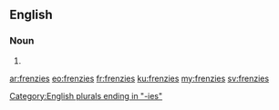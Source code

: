 ==English==

===Noun===
{{head|en|plural}}

# {{plural of|frenzy|lang=en|nocat=1}}

[[Category:English plurals ending in "-ies"]]

[[ar:frenzies]]
[[eo:frenzies]]
[[fr:frenzies]]
[[ku:frenzies]]
[[my:frenzies]]
[[sv:frenzies]]